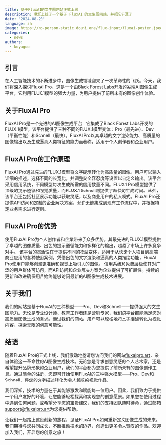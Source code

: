 ```yaml
---
title: 基于FluxAI的文生图网站正式上线
description: 我们上线了一个基于 FluxAI 的文生图网站，并把它开源了
date: "2024-08-20"
language: zh
image: https://no-person-static.douni.one/flux-input/fluxai-poster.jpeg
categories:
  - news
authors:
  - koyaguo
---
```


## 引言

在人工智能技术的不断进步中，图像生成领域迎来了一次革命性的飞跃。今天，我们将深入探讨FluxAI Pro，这是一个由Black Forest Labs开发的尖端AI图像生成平台，它利用FLUX.1模型的强大力量，为用户提供了前所未有的图像创作体验。

## 关于FluxAI Pro

FluxAI Pro是一个先进的AI图像生成平台，它集成了Black Forest Labs开发的FLUX.1模型。该平台提供了三种不同的FLUX.1模型变体：Pro（最先进）、Dev（平衡性能）和Schnell（最快）。FluxAI Pro以其卓越的文字渲染能力、高质量的图像输出以及生成逼真人类特征的能力而著称，适用于个人创作者和企业用户。

## FluxAI Pro的工作原理

FluxAI Pro通过先进的FLUX.1模型将文字提示转化为高质量的图像。用户可以输入详细的描述，选择不同的长宽比，并调整安全容忍度等设置以自定义输出。该平台采用信用系统，不同模型每次生成所需的信用数量不同。FLUX.1 Pro模型提供了顶级的提示遵循和视觉质量，而FLUX.1 Schnell则提供了超快的生成时间。此外，该平台还包括社区展示功能以获取灵感，以及商业用户的私人模式。FluxAI Pro还提供API访问和定制的企业解决方案，允许无缝集成到现有工作流程中，并根据特定业务需求进行定制。

## FluxAI Pro的优势

使用FluxAI Pro为个人创作者和企業带来了众多优势。其最先进的FLUX.1模型提供了卓越的图像质量、出色的提示遵循能力和多样化的输出，超越了市场上许多竞争对手。
该平台的灵活性在于提供不同的模型变体，适用于从快速个人项目到高端商业应用的各种使用案例。凭借出色的文字渲染和逼真的人类描绘功能，FluxAI Pro使用户能够创建更准确和视觉上吸引人的图像。
信用系统和免费层级使其对广泛的用戶群体可访问，而API访问和企业解决方案为企业提供了可扩展性。持续的更新和改进确保用戶始终能够访问最新的AI图像生成技术进展。

## 关于我们

我们的网站是基于FluxAI的三种模型——Pro、Dev和Schnell——提供强大的文生图能力。无论是专业设计师、教育工作者还是营销专家，我们的平台都能满足您对高质量图像生成的需求。通过我们的网站，用户可以轻松地将文字描述转化为视觉内容，探索无限的创意可能性。

## 结语

随着FluxAI Pro的正式上线，我们激动地邀请您访问我们的网站[fluxaipro.art](http://fluxaipro.art)，亲自体验这一革命性的AI图像生成技术。无论您是寻求创意灵感的个人艺术家，还是希望提升品牌形象的企业用户，我们的平台都为您提供了前所未有的图像创作工具。通过简单的注册，您即可开始使用FluxAI的三种强大模型——Pro、Dev和Schnell，将您的文字描述转化为令人惊叹的视觉作品。

我们深知，技术的力量在于其能够激发和赋能每一位用户。因此，我们致力于提供一个用户友好的环境，让您能够轻松探索和实现您的创意愿景。如果您在使用过程中遇到任何问题，或希望分享您的宝贵建议，我们的支持团队随时待命，通过邮箱[support@fluxaipro.art](mailto:support@fluxaipro.art)为您提供帮助。

让我们一起踏上这段创新的旅程，见证FluxAI Pro如何重新定义图像生成的未来。我们期待与您共同成长，不断推动技术的边界，创造出更多令人赞叹的作品。欢迎加入我们，开启您的创意之旅！

---